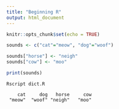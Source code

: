 ```yaml
---
title: "Beginning R"
output: html_document
---
```


```r
knitr::opts_chunk$set(echo = TRUE)
```

```R
sounds <- c("cat"="meow", "dog"="woof")

sounds["horse"] <- "neigh"
sounds["cow"] <- "moo"

print(sounds)
```

```
Rscript dict.R

    cat     dog   horse     cow 
 "meow"  "woof" "neigh"   "moo" 
```

